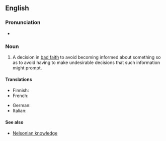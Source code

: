 ==English==

===Pronunciation===
* {{audio|en|En-au-willful ignorance.ogg|Audio (AU)}}

===Noun===
{{wikipedia}}
{{en-noun|-}}

# {{lb|en|idiomatic|legal}} A decision in [[bad faith]] to avoid becoming informed about something so as to avoid having to make undesirable decisions that such information might prompt.
#: {{syn|en|vincible ignorance|willful blindness}}

====Translations====
{{trans-top|A decision in bad faith to avoid becoming informed}}
* Finnish: {{t|fi|tarkoituksellinen tietämättömyys}}
* French: {{t|fr|aveuglement volontaire|m}}
{{trans-mid}}
* German: {{t+|de|Ignoranz|f}}
* Italian: {{t|it|beata ignoranza|f}}
{{trans-bottom}}

====See also====
* [[Nelsonian knowledge]]